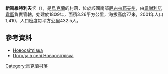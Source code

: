 {{coord|47|11|50|N|31|11|6|E|scale:100000|display=title}}

'''新斯維特利夫卡'''（{{lang-uk|Новосвітлівка}}），是[[烏克蘭|烏克蘭]]的村落，位於該國南部[[尼古拉耶夫州|尼古拉耶夫州]]，由[[韋謝利諾韋區|韋謝利諾韋區]]負責管轄，始建於1809年，面積3.26平方公里，海拔高度77米，2001年人口1,410，人口密度每平方公里432.5人。

==參考資料==
* [http://w1.c1.rada.gov.ua/pls/z7503/A005?rdat1=30.04.2016&rf7571=22068 Новосвітлівка] {{Wayback|url=http://w1.c1.rada.gov.ua/pls/z7503/A005?rdat1=30.04.2016&rf7571=22068 |date=20160604095420 }}
* [http://weather.in.ua/ua/nikolaevskaja/18002 Погода в селі Новосвітлівка] {{Wayback|url=http://weather.in.ua/ua/nikolaevskaja/18002 |date=20160607113534 }}

{{Ukraine-geo-stub}}
[[Category:烏克蘭村落|Category:烏克蘭村落]]